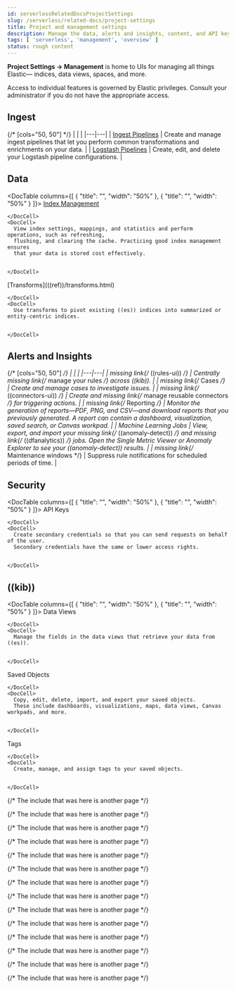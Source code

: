 ```yaml
---
id: serverlessRelatedDocsProjectSettings
slug: /serverless/related-docs/project-settings
title: Project and management settings
description: Manage the data, alerts and insights, content, and API keys for your project from a central location in Elastic.
tags: [ 'serverless', 'management', 'overview' ]
status: rough content
---
```



<RoughContent />

<div id="management"></div>

**Project Settings -> Management** is home to UIs for managing all things Elastic&mdash;
indices, data views, spaces, and more.

Access to individual features is governed by Elastic privileges.
Consult your administrator if you do not have the appropriate access.

<div id="manage-ingest"></div>

## Ingest

{/* [cols="50, 50"] */}
|  |  |
|---|---|
| [Ingest Pipelines](((ref))/ingest.html) | Create and manage ingest pipelines that let you perform common transformations and enrichments on your data. |
| [Logstash Pipelines](((logstash-ref))/logstash-centralized-pipeline-management.html) | Create, edit, and delete your Logstash pipeline configurations. |

<div id="manage-data"></div>

## Data

<DocTable columns={[
  {
    "title": "",
    "width": "50%"
  },
  {
    "title": "",
    "width": "50%"
  }
]}>
  <DocRow>
    <DocCell>
      [Index Management](((ref))/index-mgmt.html)
      
    </DocCell>
    <DocCell>
      View index settings, mappings, and statistics and perform operations, such as refreshing,
      flushing, and clearing the cache. Practicing good index management ensures
      that your data is stored cost effectively.
      
      
    </DocCell>
  </DocRow> 
  <DocRow>
    <DocCell>
      [Transforms](((ref))/transforms.html)
      
    </DocCell>
    <DocCell>
      Use transforms to pivot existing ((es)) indices into summarized or entity-centric indices.
      
      
    </DocCell>
  </DocRow>

</DocTable>

<div id="manage-alerts-insights"></div>

## Alerts and Insights

{/* [cols="50, 50"] */}
|  |  |
|---|---|
| <DocBadge><DocIcon size="s" type="unlink" title="missing link"/> missing link</DocBadge>{/*  <DocLink id="enKibanaAlertingGettingStarted">((rules-ui))</DocLink> */} | Centrally <DocBadge><DocIcon size="s" type="unlink" title="missing link"/> missing link</DocBadge>{/*  <DocLink id="enKibanaCreateAndManageRules">manage your rules</DocLink> */} across ((kib)). |
| <DocBadge><DocIcon size="s" type="unlink" title="missing link"/> missing link</DocBadge>{/*  <DocLink id="enKibanaCases">Cases</DocLink> */} | Create and manage cases to investigate issues. |
| <DocBadge><DocIcon size="s" type="unlink" title="missing link"/> missing link</DocBadge>{/*  <DocLink id="enKibanaActionTypes">((connectors-ui))</DocLink> */} | Create and <DocBadge><DocIcon size="s" type="unlink" title="missing link"/> missing link</DocBadge>{/*  <DocLink id="enKibanaActionTypes" section="managing-connectors">manage reusable connectors</DocLink> */} for triggering actions. |
| <DocBadge><DocIcon size="s" type="unlink" title="missing link"/> missing link</DocBadge>{/*  <DocLink id="enKibanaReportingGettingStarted">Reporting</DocLink> */} | Monitor the generation of reports&mdash;PDF, PNG, and CSV&mdash;and download reports that you previously generated. A report can contain a dashboard, visualization, saved search, or Canvas workpad. |
| Machine Learning Jobs | View, export, and import your <DocBadge><DocIcon size="s" type="unlink" title="missing link"/> missing link</DocBadge>{/*  <DocLink id="enKibanaXpackMlAnomalies">((anomaly-detect))</DocLink> */} and <DocBadge><DocIcon size="s" type="unlink" title="missing link"/> missing link</DocBadge>{/*  <DocLink id="enKibanaXpackMlDfanalytics">((dfanalytics))</DocLink> */} jobs. Open the Single Metric Viewer or Anomaly Explorer to see your ((anomaly-detect)) results. |
| <DocBadge><DocIcon size="s" type="unlink" title="missing link"/> missing link</DocBadge>{/*  <DocLink id="enKibanaMaintenanceWindows">Maintenance windows</DocLink> */} | Suppress rule notifications for scheduled periods of time. |

<div id="manage-security"></div>

## Security

<DocTable columns={[
  {
    "title": "",
    "width": "50%"
  },
  {
    "title": "",
    "width": "50%"
  }
]}>
  <DocRow>
    <DocCell>
      <DocLink id="serverlessRelatedDocsApiKeys">API Keys</DocLink>
      
    </DocCell>
    <DocCell>
      Create secondary credentials so that you can send requests on behalf of the user.
      Secondary credentials have the same or lower access rights.
      
      
    </DocCell>
  </DocRow>
</DocTable>

<div id="manage-kibana"></div>

## ((kib))

<DocTable columns={[
  {
    "title": "",
    "width": "50%"
  },
  {
    "title": "",
    "width": "50%"
  }
]}>
  <DocRow>
    <DocCell>
      <DocLink id="serverlessRelatedDocsDataViews">Data Views</DocLink>
      
    </DocCell>
    <DocCell>
      Manage the fields in the data views that retrieve your data from ((es)).
      
      
    </DocCell>
  </DocRow>
  <DocRow>
    <DocCell>
      <DocLink id="serverlessRelatedDocsSavedObjects">Saved Objects</DocLink>
      
    </DocCell>
    <DocCell>
      Copy, edit, delete, import, and export your saved objects.
      These include dashboards, visualizations, maps, data views, Canvas workpads, and more.
      
      
    </DocCell>
  </DocRow>
  <DocRow>
    <DocCell>
      <DocLink id="serverlessRelatedDocsTags">Tags</DocLink>
      
    </DocCell>
    <DocCell>
      Create, manage, and assign tags to your saved objects.
      
      
    </DocCell>
  </DocRow>
</DocTable>

<div id="manage-stack"></div>

{/* The include that was here is another page */}

{/* The include that was here is another page */}

{/* The include that was here is another page */}

{/* The include that was here is another page */}

{/* The include that was here is another page */}

{/* The include that was here is another page */}

{/* The include that was here is another page */}

{/* The include that was here is another page */}

{/* The include that was here is another page */}

{/* The include that was here is another page */}

{/* The include that was here is another page */}

{/* The include that was here is another page */}

{/* The include that was here is another page */}

{/* The include that was here is another page */}

